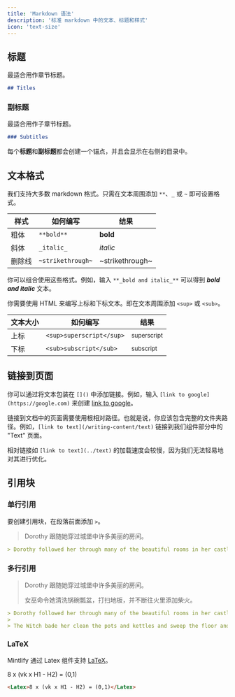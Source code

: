```yaml
---
title: 'Markdown 语法'
description: '标准 markdown 中的文本、标题和样式'
icon: 'text-size'
---
```


## 标题

最适合用作章节标题。

```md
## Titles
```

### 副标题

最适合用作子章节标题。

```md
### Subtitles
```

<Tip>

每个**标题**和**副标题**都会创建一个锚点，并且会显示在右侧的目录中。

</Tip>

## 文本格式

我们支持大多数 markdown 格式。只需在文本周围添加 `**`、`_` 或 `~` 即可设置格式。

| 样式     | 如何编写         | 结果            |
| -------- | --------------- | --------------- |
| 粗体     | `**bold**`      | **bold**        |
| 斜体     | `_italic_`      | _italic_        |
| 删除线   | `~strikethrough~`| ~strikethrough~ |

你可以组合使用这些格式。例如，输入 `**_bold and italic_**` 可以得到 **_bold and italic_** 文本。

你需要使用 HTML 来编写上标和下标文本。即在文本周围添加 `<sup>` 或 `<sub>`。

| 文本大小 | 如何编写              | 结果                   |
| -------- | -------------------- | --------------------- |
| 上标     | `<sup>superscript</sup>` | <sup>superscript</sup> |
| 下标     | `<sub>subscript</sub>`   | <sub>subscript</sub>   |

## 链接到页面

你可以通过将文本包装在 `[]()` 中添加链接。例如，输入 `[link to google](https://google.com)` 来创建 [link to google](https://google.com)。

链接到文档中的页面需要使用根相对路径。也就是说，你应该包含完整的文件夹路径。例如，`[link to text](/writing-content/text)` 链接到我们组件部分中的 "Text" 页面。

相对链接如 `[link to text](../text)` 的加载速度会较慢，因为我们无法轻易地对其进行优化。

## 引用块

### 单行引用

要创建引用块，在段落前面添加 `>`。

> Dorothy 跟随她穿过城堡中许多美丽的房间。

```md
> Dorothy followed her through many of the beautiful rooms in her castle.
```

### 多行引用

> Dorothy 跟随她穿过城堡中许多美丽的房间。
>
> 女巫命令她清洗锅碗瓢盆，打扫地板，并不断往火里添加柴火。

```md
> Dorothy followed her through many of the beautiful rooms in her castle.
>
> The Witch bade her clean the pots and kettles and sweep the floor and keep the fire fed with wood.
```

### LaTeX

Mintlify 通过 Latex 组件支持 [LaTeX](https://www.latex-project.org)。

<Latex>8 x (vk x H1 - H2) = (0,1)</Latex>

```md
<Latex>8 x (vk x H1 - H2) = (0,1)</Latex>
```